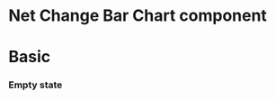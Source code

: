 
<Meta title="Elections|GE2019/Net Change Bar Chart" component={NetChangeBarChart} />

# Net Change Bar Chart component

# Basic

<Preview>
  <Story name="Basic">
    <NetChangeBarChart
      tableHeaders={['Party', '0', '+/-']}
      data={[
        {
          party: 'Conservative',
          seatChange: -13,
          isInTable: true,
        },
        { party: 'Labour', seatChange: 30, isInTable: true },
        { party: 'SNP', seatChange: -21, isInTable: true },
        {
          party: 'Liberal Democrats',
          seatChange: 4,
          isInTable: true,
        },
        {
          party: 'DUP',
          seatChange: 2,
          isInTable: true,
        },
        {
          party: 'Sinn Fein',
          seatChange: 2,
          isInTable: true,
        },
        {
          party: 'Independent/Others',
          seatChange: -9,
          isInTable: true,
          isOthers: true,
        },
        { party: 'Alliance', seatChange: 2, isInTable: false, isOthers: true },
        { party: 'UUP', seatChange: 1, isInTable: false, isOthers: true },
      ]}
    />
  </Story>
</Preview>

### Empty state

<Preview>
  <Story name="Empty state">
    <NetChangeBarChart
      tableHeaders={['Party', '0', '+/-']}
      data={[
        {
          party: 'Conservative',
          seatChange: 0,
          isInTable: true,
        },
        { party: 'Labour', seatChange: 0, isInTable: true },
        { party: 'SNP', seatChange: 0, isInTable: true },
        {
          party: 'Liberal Democrats',
          seatChange: 0,
          isInTable: true,
        },
        {
          party: 'DUP',
          seatChange: 0,
          isInTable: true,
        },
        {
          party: 'Sinn Fein',
          seatChange: 0,
          isInTable: true,
        },
        {
          party: 'Independent/Others',
          seatChange: 0,
          isInTable: true,
          isOthers: true,
        },
        { party: 'Alliance', seatChange: 0, isInTable: false, isOthers: true },
        { party: 'UUP', seatChange: 0, isInTable: false, isOthers: true },
      ]}
    />
  </Story>
</Preview>
